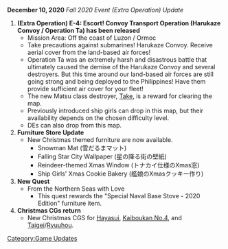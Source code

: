 '''December 10, 2020''' ''Fall 2020 Event (Extra Operation) Update''
#'''(Extra Operation) E-4: Escort! Convoy Transport Operation (Harukaze Convoy / Operation Ta) has been released'''
#* Mission Area: Off the coast of Luzon / Ormoc
#* Take precautions against submarines! Harukaze Convoy. Receive aerial cover from the land-based air forces!
#* Operation Ta was an extremely harsh and disastrous battle that ultimately caused the demise of the Harukaze Convoy and several destroyers. But this time around our land-based air forces are still going strong and being deployed to the Philippines! Have them provide sufficient air cover for your fleet!
#* The new Matsu class destroyer, [[Take]], is a reward for clearing the map.
#* Previously introduced ship girls can drop in this map, but their availability depends on the chosen difficulty level.
#* DEs can also drop from this map.
#'''Furniture Store Update'''
#* New Christmas themed furniture are now available.
#** Snowman Mat (雪だるまマット)
#** Falling Star City Wallpaper (星の降る街の壁紙)
#** Reindeer-themed Xmas Window (トナカイ仕様のXmas窓)
#** Ship Girls' Xmas Cookie Bakery (艦娘のXmasクッキー作り)
#'''New Quest'''
#* From the Northern Seas with Love
#** This quest rewards the "Special Naval Base Stove - 2020 Edition" furniture item.
#'''Christmas CGs return'''
#* New Christmas CGS for [[Hayasui]], [[Kaiboukan No.4]], and [[Taigei]]/[[Ryuuhou]].
[[Category:Game Updates]]